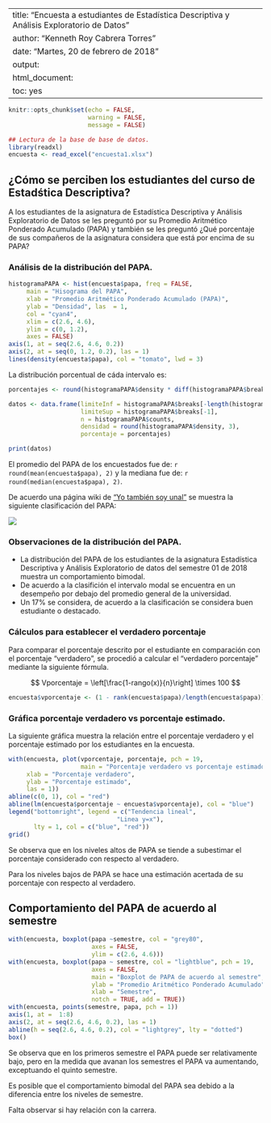 
---
title: "Encuesta a estudiantes de Estadística Descriptiva y Análisis Exploratorio de Datos"
author: "Kenneth Roy Cabrera Torres"
date: "Martes, 20 de febrero de 2018"
output:
  html_document:
    toc: yes
---

```r
knitr::opts_chunk$set(echo = FALSE,
                      warning = FALSE,
                      message = FALSE)
```

```r
## Lectura de la base de base de datos.
library(readxl)
encuesta <- read_excel("encuesta1.xlsx")
```

## ¿Cómo se perciben los estudiantes del curso de Estadśtica Descriptiva?

A los estudiantes de la asignatura de Estadística Descriptiva y
Análisis Exploratorio de Datos se les preguntó por su
Promedio Aritmético Ponderado Acumulado (PAPA) y también se les
preguntó ¿Qué porcentaje de sus compañeros de la asignatura
considera que está por encima de su PAPA?

### Análisis de la distribución del PAPA.

```r
histogramaPAPA <- hist(encuesta$papa, freq = FALSE,
     main = "Hisograma del PAPA",
     xlab = "Promedio Aritmético Ponderado Acumulado (PAPA)",
     ylab = "Densidad", las  = 1,
     col = "cyan4",
     xlim = c(2.6, 4.6),
     ylim = c(0, 1.2),
     axes = FALSE)
axis(1, at = seq(2.6, 4.6, 0.2))
axis(2, at = seq(0, 1.2, 0.2), las = 1)
lines(density(encuesta$papa), col = "tomato", lwd = 3)
```

La distribución porcentual de cáda intervalo es:

```r
porcentajes <- round(histogramaPAPA$density * diff(histogramaPAPA$breaks) * 100, 1)

datos <- data.frame(limiteInf = histogramaPAPA$breaks[-length(histogramaPAPA$breaks)],
                    limiteSup = histogramaPAPA$breaks[-1],
                    n = histogramaPAPA$counts,
                    densidad = round(histogramaPAPA$density, 3),
                    porcentaje = porcentajes)

print(datos)
```

El promedio del PAPA de los encuestados fue de:
`r round(mean(encuesta$papa), 2)` y la mediana fue de:
`r round(median(encuesta$papa), 2)`.


De acuerdo una página wiki de
["Yo también soy unal"](http://es.tambinsoyunal.wikia.com/wiki/PAPA)
se muestra  la siguiente clasificación del PAPA:

![](clasificacionPAPA.png)

### Observaciones de la distribución del PAPA.

- La distribución del PAPA de los estudiantes de la asignatura
  Estadística Descriptiva y Análisis Exploratorio de datos del
  semestre 01 de 2018 muestra un comportamiento bimodal.
- De acuerdo a la clasifición el intervalo modal se encuentra
  en un desempeño por debajo del promedio general de la universidad.
- Un 17% se considera, de acuerdo a la clasificación
  se considera buen estudiante  o destacado.



### Cálculos para establecer el verdadero porcentaje

Para comparar el porcentaje descrito por el estudiante en comparación
con el porcentaje "verdadero", se procedió a calcular el
"verdadero porcentaje" mediante la siguiente fórmula.

$$
Vporcentaje = \left[\frac{1-rango(x)}{n}\right] \times 100
$$

```r
encuesta$vporcentaje <- (1 - rank(encuesta$papa)/length(encuesta$papa))*100
```

### Gráfica porcentaje verdadero vs porcentaje estimado.

La siguiente gráfica muestra la relación entre el porcentaje verdadero
y el porcentaje estimado por los estudiantes en la encuesta.

```r
with(encuesta, plot(vporcentaje, porcentaje, pch = 19,
                    main = "Porcentaje verdadero vs porcentaje estimado",
     xlab = "Porcentaje verdadero",
     ylab = "Porcentaje estimado",
     las = 1))
abline(c(0, 1), col = "red")
abline(lm(encuesta$porcentaje ~ encuesta$vporcentaje), col = "blue")
legend("bottomright", legend = c("Tendencia lineal",
                              "Linea y=x"),
       lty = 1, col = c("blue", "red"))
grid()
```

Se observa que en los niveles altos de PAPA se tiende a
subestimar el porcentaje considerado con respecto al verdadero.

Para los niveles bajos de PAPA se hace una estimación acertada de
su porcentaje con respecto al verdadero.

## Comportamiento del PAPA de acuerdo al semestre

```r
with(encuesta, boxplot(papa ~semestre, col = "grey80",
                       axes = FALSE,
                       ylim = c(2.6, 4.6)))
with(encuesta, boxplot(papa ~ semestre, col = "lightblue", pch = 19,
                       axes = FALSE,
                       main = "Boxplot de PAPA de acuerdo al semestre",
                       ylab = "Promedio Aritmético Ponderado Acumulado",
                       xlab = "Semestre",
                       notch = TRUE, add = TRUE))
with(encuesta, points(semestre, papa, pch = 1))
axis(1, at =  1:8)
axis(2, at = seq(2.6, 4.6, 0.2), las = 1)
abline(h = seq(2.6, 4.6, 0.2), col = "lightgrey", lty = "dotted")
box()
```

Se observa que en los primeros semestre el PAPA puede ser relativamente bajo,
pero en la medida que avanan los semestres el PAPA va aumentando,
exceptuando el quinto semestre.

Es posible que el comportamiento bimodal del PAPA sea debido a
la diferencia entre los niveles de semestre.

Falta observar si hay relación con la carrera.
